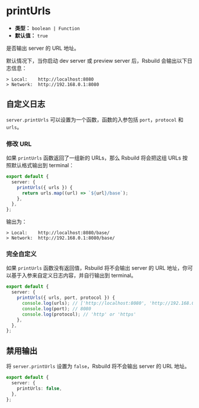 # printUrls

- **类型：** `boolean | Function`
- **默认值：** `true`

是否输出 server 的 URL 地址。

默认情况下，当你启动 dev server 或 preview server 后，Rsbuild 会输出以下日志信息：

```text
> Local:    http://localhost:8080
> Network:  http://192.168.0.1:8080
```

## 自定义日志

`server.printUrls` 可以设置为一个函数，函数的入参包括 `port`，`protocol` 和 `urls`。

### 修改 URL

如果 `printUrls` 函数返回了一组新的 URLs，那么 Rsbuild 将会把这组 URLs 按照默认格式输出到 terminal：

```ts title="rsbuild.config.ts"
export default {
  server: {
    printUrls({ urls }) {
      return urls.map((url) => `${url}/base`);
    },
  },
};
```

输出为：

```text
> Local:    http://localhost:8080/base/
> Network:  http://192.168.0.1:8080/base/
```

### 完全自定义

如果 `printUrls` 函数没有返回值，Rsbuild 将不会输出 server 的 URL 地址，你可以基于入参来自定义日志内容，并自行输出到 terminal。

```ts title="rsbuild.config.ts"
export default {
  server: {
    printUrls({ urls, port, protocol }) {
      console.log(urls); // ['http://localhost:8080', 'http://192.168.0.1:8080']
      console.log(port); // 8080
      console.log(protocol); // 'http' or 'https'
    },
  },
};
```

## 禁用输出

将 `server.printUrls` 设置为 `false`，Rsbuild 将不会输出 server 的 URL 地址。

```ts title="rsbuild.config.ts"
export default {
  server: {
    printUrls: false,
  },
};
```
